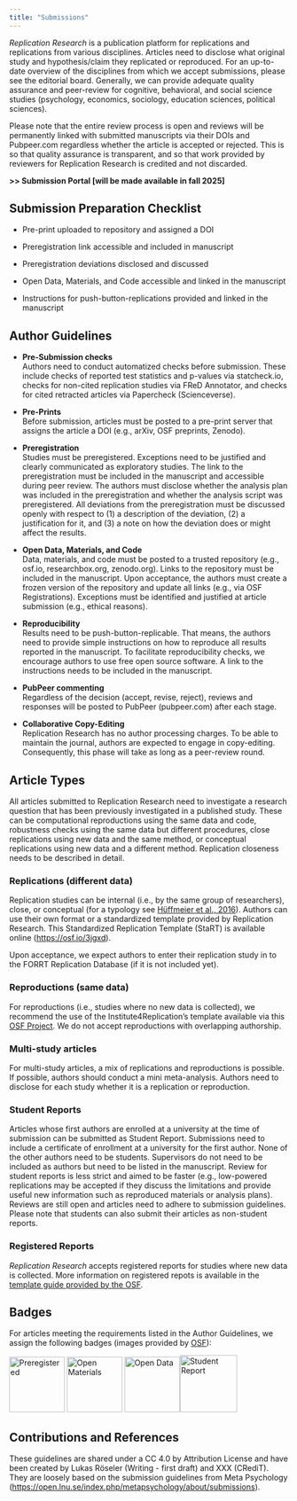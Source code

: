 ```yaml
---
title: "Submissions"
---
```


*Replication Research* is a publication platform for replications and replications from various disciplines. Articles need to disclose what original study and hypothesis/claim they replicated or reproduced. For an up-to-date overview of the disciplines from which we accept submissions, please see the editorial board. Generally, we can provide adequate quality assurance and peer-review for cognitive, behavioral, and social science studies (psychology, economics, sociology, education sciences, political sciences).

Please note that the entire review process is open and reviews will be permanently linked with submitted manuscripts via their DOIs and Pubpeer.com regardless whether the article is accepted or rejected. This is so that quality assurance is transparent, and so that work provided by reviewers for Replication Research is credited and not discarded.

::: callout-tip
**\>\> Submission Portal \[will be made available in fall 2025\]**
:::

## **Submission Preparation Checklist**

-   Pre-print uploaded to repository and assigned a DOI

-   Preregistration link accessible and included in manuscript

-   Preregistration deviations disclosed and discussed

-   Open Data, Materials, and Code accessible and linked in the manuscript

-   Instructions for push-button-replications provided and linked in the manuscript

## **Author Guidelines**

-   **Pre-Submission checks\
    **Authors need to conduct automatized checks before submission. These include checks of reported test statistics and p-values via statcheck.io, checks for non-cited replication studies via FReD Annotator, and checks for cited retracted articles via Papercheck (Scienceverse).

-   **Pre-Prints\
    **Before submission, articles must be posted to a pre-print server that assigns the article a DOI (e.g., arXiv, OSF preprints, Zenodo).

-   **Preregistration\
    **Studies must be preregistered. Exceptions need to be justified and clearly communicated as exploratory studies. The link to the preregistration must be included in the manuscript and accessible during peer review. The authors must disclose whether the analysis plan was included in the preregistration and whether the analysis script was preregistered. All deviations from the preregistration must be discussed openly with respect to (1) a description of the deviation, (2) a justification for it, and (3) a note on how the deviation does or might affect the results.

-   **Open Data, Materials, and Code\
    **Data, materials, and code must be posted to a trusted repository (e.g., osf.io, researchbox.org, zenodo.org). Links to the repository must be included in the manuscript. Upon acceptance, the authors must create a frozen version of the repository and update all links (e.g., via OSF Registrations). Exceptions must be identified and justified at article submission (e.g., ethical reasons).

-   **Reproducibility\
    **Results need to be push-button-replicable. That means, the authors need to provide simple instructions on how to reproduce all results reported in the manuscript. To facilitate reproducibility checks, we encourage authors to use free open source software. A link to the instructions needs to be included in the manuscript.

-   **PubPeer commenting\
    **Regardless of the decision (accept, revise, reject), reviews and responses will be posted to PubPeer (pubpeer.com) after each stage.

-   **Collaborative Copy-Editing\
    **Replication Research has no author processing charges. To be able to maintain the journal, authors are expected to engage in copy-editing. Consequently, this phase will take as long as a peer-review round.

## **Article Types**

All articles submitted to Replication Research need to investigate a research question that has been previously investigated in a published study. These can be computational reproductions using the same data and code, robustness checks using the same data but different procedures, close replications using new data and the same method, or conceptual replications using new data and a different method. Replication closeness needs to be described in detail.

### **Replications (different data)**

Replication studies can be internal (i.e., by the same group of researchers), close, or conceptual (for a typology see [Hüffmeier et al., 2016](https://doi.org/10.1016/j.jesp.2015.09.009)). Authors can use their own format or a standardized template provided by Replication Research. This Standardized Replication Template (StaRT) is available online (<https://osf.io/3jgxd>).

Upon acceptance, we expect authors to enter their replication study in to the FORRT Replication Database (if it is not included yet).

### **Reproductions (same data)**

For reproductions (i.e., studies where no new data is collected), we recommend the use of the Institute4Replication's template available via this [OSF Project](#0). We do not accept reproductions with overlapping authorship.

### **Multi-study articles**

For multi-study articles, a mix of replications and reproductions is possible. If possible, authors should conduct a mini meta-analysis. Authors need to disclose for each study whether it is a replication or reproduction.

### **Student Reports**

Articles whose first authors are enrolled at a university at the time of submission can be submitted as Student Report. Submissions need to include a certificate of enrollment at a university for the first author. None of the other authors need to be students. Supervisors do not need to be included as authors but need to be listed in the manuscript. Review for student reports is less strict and aimed to be faster (e.g., low-powered replications may be accepted if they discuss the limitations and provide useful new information such as reproduced materials or analysis plans). Reviews are still open and articles need to adhere to submission guidelines. Please note that students can also submit their articles as non-student reports.

### **Registered Reports**

*Replication Research* accepts registered reports for studies where new data is collected. More information on registered repots is available in the [template guide provided by the OSF](#0).

## **Badges**

For articles meeting the requirements listed in the Author Guidelines, we assign the following badges (images provided by [OSF](https://www.cos.io/initiatives/badges)):

![Preregistered](img/badge_preregistered.jpeg){fig-align="left" width="100"} ![Open Materials](img/badge_openmaterials.jpeg){fig-align="left" width="100"} ![Open Data](img/badge_opendata.jpeg){fig-align="left" width="100"}![Student Report](img/badge_studentreport.jpg){width="103"}

## **Contributions and References**

These guidelines are shared under a CC 4.0 by Attribution License and have been created by Lukas Röseler (Writing - first draft) and XXX (CRediT). They are loosely based on the submission guidelines from Meta Psychology (<https://open.lnu.se/index.php/metapsychology/about/submissions>). 
